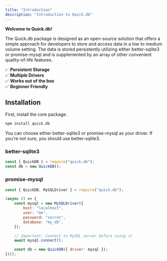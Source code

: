 ```yaml
---
title: "Introduction"
description: "Introduction to Quick.db"
---
```



**Welcome to Quick.db!**

The Quick.db package is designed as an open-source solution that offers a simple approach for developers to store and access data in a low to medium volume setting. The data is stored persistently utilizing either better-sqlite3 or promise-mysql and is supplemented by an array of other convenient quality-of-life features.

✅ **Persistent Storage** <br />
✅ **Multiple Drivers** <br />
✅ **Works out of the box** <br />
✅ **Beginner Friendly** <br />

## Installation

First, install the core package.

```md
npm install quick.db
```

You can choose either better-sqlite3 or promise-mysql as your driver. If you're not sure, you should use better-sqlite3.

### better-sqlite3

```js
const { QuickDB } = require("quick.db");
const db = new QuickDB();
```

### promise-mysql

```js
const { QuickDB, MySQLDriver } = require("quick.db");

(async () => {
    const mysql = new MySQLDriver({
        host: "localhost",
        user: "me",
        password: "secret",
        database: "my_db",
    });

    // Important: Connect to MySQL server before using it
    await mysql.connect();

    const db = new QuickDB({ driver: mysql });
})();
```
